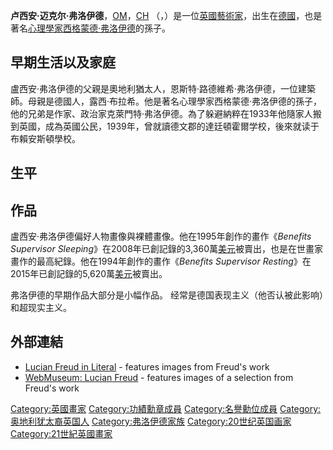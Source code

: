 {{Infobox Artist
| subject_name = Lucian Freud
| birthname = 
| image_name = LucienFreud.jpg
| image_caption = 
| date_of_birth = {{birth date|1922|12|8}}
| place_of_birth = {{flag|GER|1919}}[[柏林|柏林]]
| date_of_death = {{death date and age|2011|7|20|1922|12|8}}
| place_of_death = {{UK}}[[伦敦|伦敦]]
| nationality = [[英國|英國]]、[[德國|德國]]、[[奧地利|奧地利]]
| field = [[繪畫|繪畫]]
| famous works = 
| training = 
| movement = 
| patrons = 
| awards = 
|}}
'''卢西安·迈克尔·弗洛伊德'''，[[Order_of_Merit|OM]]，[[Order_of_the_Companions_of_Honour|CH]] （'''{{lang-de|Lucian Michael Freud}}'''，{{bd|1922年|12月8日|2011年|7月20日|catIdx=Freud, Lucian Michael}}）是一位[[英國|英國]][[藝術家|藝術家]]，出生在[[德國|德國]]，也是著名[[心理學家|心理學家]][[西格蒙德·弗洛伊德|西格蒙德·弗洛伊德]]的孫子。

== 早期生活以及家庭 ==
盧西安·弗洛伊德的父親是奧地利猶太人，恩斯特·路德維希·弗洛伊德，一位建築師。母親是德國人，露西·布拉希。他是著名心理學家西格蒙德·弗洛伊德的孫子，他的兄弟是作家、政治家克萊門特·弗洛伊德。為了躲避納粹在1933年他隨家人搬到英國，成為英國公民，1939年，曾就讀德文郡的達廷頓霍爾学校，後來就读于布賴安斯頓學校。

== 生平 ==
== 作品 ==
盧西安·弗洛伊德偏好人物畫像與裸體畫像。他在1995年創作的畫作《''Benefits Supervisor Sleeping''》在2008年已創記錄的3,360萬[[美元|美元]]被賣出，也是在世畫家畫作的最高紀錄。他在1994年創作的畫作《''Benefits Supervisor Resting''》在2015年已創記錄的5,620萬[[美元|美元]]被賣出。

弗洛伊德的早期作品大部分是小幅作品。 经常是德国表现主义（他否认被此影响）和超现实主义。

== 外部連結 ==
* [http://www.literalmagazine.com Lucian Freud in Literal] {{Wayback|url=http://www.literalmagazine.com/ |date=20210422195211 }} - features images from Freud's work
* [http://www.ibiblio.org/wm/paint/auth/freud/ WebMuseum: Lucian Freud] {{Wayback|url=http://www.ibiblio.org/wm/paint/auth/freud/ |date=20210421040106 }} - features images of a selection from Freud's work

{{Authority control}}
{{DEFAULTSORT:Freud, Lucian}}
[[Category:英國畫家|Category:英國畫家]]
[[Category:功績勳章成員|Category:功績勳章成員]]
[[Category:名譽勳位成員|Category:名譽勳位成員]]
[[Category:奥地利犹太裔英国人|Category:奥地利犹太裔英国人]]
[[Category:弗洛伊德家族|Category:弗洛伊德家族]]
[[Category:20世纪英国画家|Category:20世纪英国画家]]
[[Category:21世紀英國畫家|Category:21世紀英國畫家]]